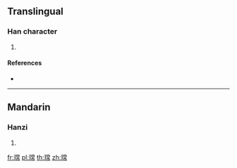 {{character info/new}}
==Translingual==

===Han character===
{{Han char|rn=96|rad=玉|as=11|sn=15|four=|canj=MGFBB}}

# {{defn|Han|sort=玉11}}

====References====
* {{Han ref|kx=0740.130|dkj=21182|hdz=21135.010|uh=747A|ud=29818}}

----

==Mandarin==

===Hanzi===
{{cmn-hanzi|pin=[[cháng]] ([[chang2]])|wg=ch'ang<sup>2</sup>}}

# {{defn|lang=cmn|sort=玉11}}

[[fr:瑺]]
[[pl:瑺]]
[[th:瑺]]
[[zh:瑺]]